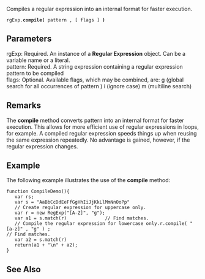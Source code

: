 Compiles a regular expression into an internal format for faster execution.

 rgExp.'''compile(''' pattern , [ flags ] ''')'''

==Parameters==
; rgExp: Required. An instance of a '''Regular Expression''' object. Can be a variable name or a literal.
; pattern: Required. A string expression containing a regular expression pattern to be compiled
; flags: Optional. Available flags, which may be combined, are: g (global search for all occurrences of pattern ) i (ignore case) m (multiline search)

==Remarks==
The '''compile''' method converts pattern into an internal format for faster execution. This allows for more efficient use of regular expressions in loops, for example. A compiled regular expression speeds things up when reusing the same expression repeatedly. No advantage is gained, however, if the regular expression changes.


==Example==
The following example illustrates the use of the '''compile''' method:

 function CompileDemo(){
    var rs;
    var s = "AaBbCcDdEeFfGgHhIiJjKkLlMmNnOoPp"
    // Create regular expression for uppercase only.
    var r = new RegExp("[A-Z]", "g");
    var a1 = s.match(r)              // Find matches.
    // Compile the regular expression for lowercase only.r.compile( "[a-z]" , "g" ) ;
 // Find matches.
    var a2 = s.match(r)              
    return(a1 + "\n" + a2);
 }

==See Also==

              
